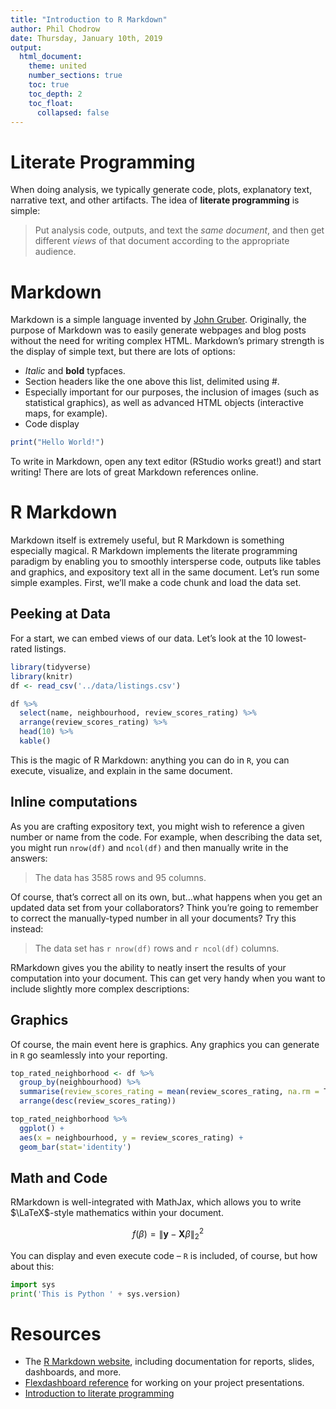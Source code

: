---
title: "Introduction to R Markdown"
author: Phil Chodrow
date: Thursday, January 10th, 2019
output: 
  html_document:
    theme: united
    number_sections: true
    toc: true
    toc_depth: 2
    toc_float: 
      collapsed: false
---

# Literate Programming

When doing analysis, we typically generate code, plots, explanatory text, narrative text, and other artifacts. The idea of **literate programming** is simple: 

> Put analysis code, outputs, and text the *same document*, and then get different *views* of that document according to the appropriate audience.  

# Markdown

Markdown is a simple language invented by [John Gruber](https://daringfireball.net/projects/markdown/). Originally, the purpose of Markdown was to easily generate webpages and blog posts without the need for writing complex HTML. Markdown's primary strength is the display of simple text, but there are lots of options: 

- *Italic* and **bold** typfaces. 
- Section headers like the one above this list, delimited using \#. 
- Especially important for our purposes, the inclusion of images (such as statistical graphics), as well as advanced HTML objects (interactive maps, for example). 
- Code display

```{r, eval = FALSE}
print("Hello World!")
```

To write in Markdown, open any text editor (RStudio works great!) and start writing! There are lots of great Markdown references online. 

# R Markdown {.tabset}

Markdown itself is extremely useful, but R Markdown is something especially magical. R Markdown implements the literate programming paradigm by enabling you to smoothly intersperse code, outputs like tables and graphics, and expository text all in the same document. Let's run some simple examples. First, we'll make a code chunk and load the data set. 

## Peeking at Data 

For a start, we can embed views of our data. Let's look at the 10 lowest-rated listings. 

```{r, warning=FALSE, message=FALSE, echo=FALSE}
library(tidyverse)
library(knitr)
df <- read_csv('../data/listings.csv')
```

```{r, echo=FALSE}
df %>% 
  select(name, neighbourhood, review_scores_rating) %>% 
  arrange(review_scores_rating) %>% 
  head(10) %>% 
  kable()
```


This is the magic of R Markdown: anything you can do in `R`, you can execute, visualize, and explain in the same document. 

## Inline computations

As you are crafting expository text, you might wish to reference a given number or name from the code. 
For example, when describing the data set, you might run `nrow(df)` and `ncol(df)` and then manually write in the answers: 

> The data has 3585 rows and 95 columns. 

Of course, that's correct all on its own, but...what happens when you get an updated data set from your collaborators? Think you're going to remember to correct the manually-typed number in all your documents?  Try this instead: 

> The data set has ```r nrow(df)``` rows and ```r ncol(df)``` columns.  


RMarkdown gives you the ability to neatly insert the results of your computation into your document. This can get very handy when you want to include slightly more complex descriptions: 




## Graphics

Of course, the main event here is graphics. Any graphics you can generate in `R` go seamlessly into your reporting. 

```{r, echo = FALSE, warning = FALSE}
top_rated_neighborhood <- df %>% 
  group_by(neighbourhood) %>% 
  summarise(review_scores_rating = mean(review_scores_rating, na.rm = T)) %>% 
  arrange(desc(review_scores_rating))

top_rated_neighborhood %>% 
  ggplot() +
  aes(x = neighbourhood, y = review_scores_rating) + 
  geom_bar(stat='identity')
```


## Math and Code

RMarkdown is well-integrated with MathJax, which allows you to write $\LaTeX$-style mathematics within your document. 

$$f(\beta) = \lVert \mathbf{y} - \mathbf{X}\beta \rVert_2^2$$

You can display and even execute code -- `R` is included, of course, but how about this: 

```{python, python.reticulate=FALSE}
import sys
print('This is Python ' + sys.version)
```

# Resources

- The [R Markdown website](https://rmarkdown.rstudio.com/), including documentation for reports, slides, dashboards, and more. 
- [Flexdashboard reference](https://rmarkdown.rstudio.com/flexdashboard/index.html) for working on your project presentations. 
- [Introduction to literate programming](https://en.wikipedia.org/wiki/Literate_programming)

